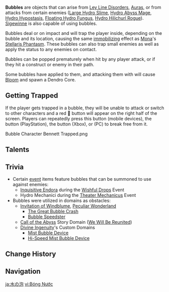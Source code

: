 {{About|bubbles that can trap the player|bubbles found in the water|Mist Bubble (Exploration)}}
{{Terminology Infobox
|image        = Bubble.png
|type         = Combat
|type2        = Exploration
}}
'''Bubbles''' are objects that can arise from [[Ley Line Disorders]], [[Auras]], or from attacks from certain enemies ([[Large Hydro Slime]], [[Hydro Abyss Mage]], [[Hydro Hypostasis]], [[Floating Hydro Fungus]], [[Hydro Hilichurl Rogue]]). [[Sigewinne]] is also capable of using bubbles.

Bubbles deal {{Color|Physical DMG}} or {{Color|Hydro DMG}} on impact and will trap the player inside, depending on the bubble and its location, causing the same [[displacement|immobilizing]] effect as [[Mona]]'s [[Stellaris Phantasm]]. These bubbles can also trap small enemies as well as apply the {{Color|Wet}} status to any enemies on contact.

Bubbles can be popped prematurely when hit by any player attack, or if they hit a construct or enemy in their path.

Some bubbles have {{Hydro}} applied to them, and attacking them with {{Dendro}} will cause [[Bloom]] and spawn a Dendro Core.

==Getting Trapped==
If the player gets trapped in a bubble, they will be unable to attack or switch to other characters and a red 🔗 button will appear on the right half of the screen. Players can repeatedly press this button (mobile devices), the {{Key|ps-x}} button (PlayStation), the {{Key|xb-a}} button (Xbox), or {{Key|Space}} (PC) to break free from it.

<gallery>
Bubble Character Bennett Trapped.png
</gallery>

==Talents==
{{Talents by Category Table|1=Bubble Talents|shortheader=that involve bubbles}}

==Trivia==
*Certain [[event]] items feature bubbles that can be summoned to use against enemies:
**[[Inquisitive Endora]] during the [[Wishful Drops]] Event
** Hydro Mechanici during the [[Theater Mechanicus]] Event
*Bubbles were utilized in domains as obstacles:
**[[Invitation of Windblume]], [[Invitation of Windblume#Peculiar Wonderland|Peculiar Wonderland]]
***[[Invitation of Windblume/Peculiar Wonderland#The Great Bubble Crash|The Great Bubble Crash]]
***[[Invitation of Windblume/Peculiar Wonderland#Bubble Speedster|Bubble Speedster]]
**[[Call of the Abyss]] Story Domain ([[We Will Be Reunited]])
**[[Divine Ingenuity]]'s Custom Domains
***[[Mist Bubble Device]]
***[[Hi-Speed Mist Bubble Device]]

==Change History==
{{Change History|1.0}}

==Navigation==
{{Exploration Navbox}}

[[ja:水の泡]]
[[vi:Bóng Nước]]